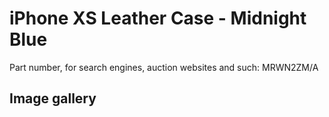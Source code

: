 # iPhone XS Leather Case - Midnight Blue

Part number, for search engines, auction websites and such: MRWN2ZM/A

## Image gallery

<div style={{ width: "768px" }}>
  <GalleryComponent
    images={[
      {
        original: "/everysource/MRWN2",
        thumbnail: "/everypreview/MRWN2",
      },
      {
        original: "/everysource/MRWN2_AV1_GOLD",
        thumbnail: "/everypreview/MRWN2_AV1_GOLD",
      },
      {
        original: "/everysource/MRWN2_AV1_SILVER",
        thumbnail: "/everypreview/MRWN2_AV1_SILVER",
      },
      {
        original: "/everysource/MRWN2_AV1_SPACE_GRAY",
        thumbnail: "/everypreview/MRWN2_AV1_SPACE_GRAY",
      },
      {
        original: "/everysource/MRWN2_AV2",
        thumbnail: "/everypreview/MRWN2_AV2",
      }
    ]}
  />
</div>